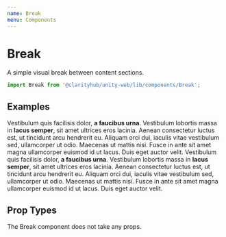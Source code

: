```yaml
---
name: Break
menu: Components
---
```



# Break

A simple visual break between content sections.

```js
import Break from '@clarityhub/unity-web/lib/components/Break';
```

## Examples

<Playground>
    <Typography type="p">
        Vestibulum quis facilisis dolor, <strong>a faucibus urna</strong>.
        Vestibulum lobortis massa in <b>lacus semper</b>, sit amet ultrices eros
        lacinia. Aenean consectetur luctus est, ut tincidunt arcu hendrerit eu.
        Aliquam orci dui, iaculis vitae vestibulum sed, ullamcorper ut odio.
        Maecenas ut mattis nisi. Fusce in ante sit amet magna ullamcorper euismod id
        ut lacus. Duis eget auctor velit.
    </Typography>
    <Break />
    <Typography type="p">
        Vestibulum quis facilisis dolor, <strong>a faucibus urna</strong>.
        Vestibulum lobortis massa in <b>lacus semper</b>, sit amet ultrices eros
        lacinia. Aenean consectetur luctus est, ut tincidunt arcu hendrerit eu.
        Aliquam orci dui, iaculis vitae vestibulum sed, ullamcorper ut odio.
        Maecenas ut mattis nisi. Fusce in ante sit amet magna ullamcorper euismod id
        ut lacus. Duis eget auctor velit.
    </Typography>
</Playground>

## Prop Types

The Break component does not take any props.

<PropsTable of={Break} />
